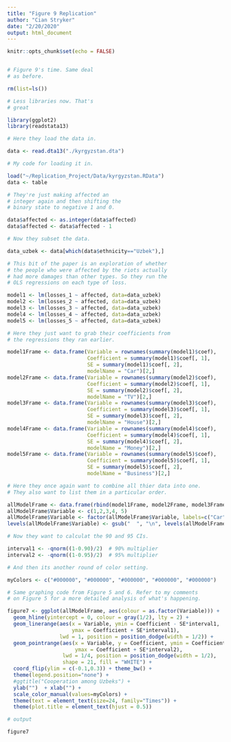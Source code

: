 ```yaml
---
title: "Figure 9 Replication"
author: "Cian Stryker"
date: "2/20/2020"
output: html_document
---
```


```r
knitr::opts_chunk$set(echo = FALSE)


# Figure 9's time. Same deal
# as before. 

rm(list=ls())

# Less libraries now. That's
# great

library(ggplot2)
library(readstata13)
```

```r

# Here they load the data in. 

data <- read.dta13("./kyrgyzstan.dta")
```

```r

# My code for loading it in. 

load("~/Replication_Project/Data/kyrgyzstan.RData")
data <- table
```

```r

# They're just making affected an 
# integer again and then shifting the
# binary state to negative 1 and 0.

data$affected <- as.integer(data$affected)
data$affected <- data$affected - 1

# Now they subset the data. 

data_uzbek <- data[which(data$ethnicity=="Uzbek"),]
```

```r

# This bit of the paper is an exploration of whether
# the people who were affected by the riots actually
# had more damages than other types. So they run the 
# OLS regressions on each type of loss. 

model1 <- lm(losses_1 ~ affected, data=data_uzbek)
model2 <- lm(losses_2 ~ affected, data=data_uzbek)
model3 <- lm(losses_3 ~ affected, data=data_uzbek)
model4 <- lm(losses_4 ~ affected, data=data_uzbek)
model5 <- lm(losses_5 ~ affected, data=data_uzbek)
```

```r

# Here they just want to grab their coefficients from 
# the regressions they ran earlier. 

model1Frame <- data.frame(Variable = rownames(summary(model1)$coef),
                          Coefficient = summary(model1)$coef[, 1],
                          SE = summary(model1)$coef[, 2],
                          modelName = "Car")[2,]
model2Frame <- data.frame(Variable = rownames(summary(model2)$coef),
                          Coefficient = summary(model2)$coef[, 1],
                          SE = summary(model2)$coef[, 2],
                          modelName = "TV")[2,]
model3Frame <- data.frame(Variable = rownames(summary(model3)$coef),
                          Coefficient = summary(model3)$coef[, 1],
                          SE = summary(model3)$coef[, 2],
                          modelName = "House")[2,]
model4Frame <- data.frame(Variable = rownames(summary(model4)$coef),
                          Coefficient = summary(model4)$coef[, 1],
                          SE = summary(model4)$coef[, 2],
                          modelName = "Money")[2,]
model5Frame <- data.frame(Variable = rownames(summary(model5)$coef),
                          Coefficient = summary(model5)$coef[, 1],
                          SE = summary(model5)$coef[, 2],
                          modelName = "Business")[2,]
```

```r

# Here they once again want to combine all thier data into one. 
# They also want to list them in a particular order. 

allModelFrame <- data.frame(rbind(model1Frame, model2Frame, model3Frame, model4Frame, model5Frame))
allModelFrame$Variable <- c(1,2,3,4, 5)
allModelFrame$Variable <- factor(allModelFrame$Variable, labels=c("Car", "TV", "House", "Money", "Business"))
levels(allModelFrame$Variable) <- gsub("  ", "\n", levels(allModelFrame$Variable))

# Now they want to calculat the 90 and 95 CIs. 

interval1 <- -qnorm((1-0.90)/2)  # 90% multiplier
interval2 <- -qnorm((1-0.95)/2)  # 95% multiplier

# And then its another round of color setting. 

myColors <- c("#000000", "#000000", "#000000", "#000000", "#000000")
```

```r

# Same graphing code from Figure 5 and 6. Refer to my comments
# on Figure 5 for a more detailed analysis of what's happening. 

figure7 <- ggplot(allModelFrame, aes(colour = as.factor(Variable))) + 
  geom_hline(yintercept = 0, colour = gray(1/2), lty = 2) + 
  geom_linerange(aes(x = Variable, ymin = Coefficient - SE*interval1,
                     ymax = Coefficient + SE*interval1),
                 lwd = 1, position = position_dodge(width = 1/2)) + 
  geom_pointrange(aes(x = Variable, y = Coefficient, ymin = Coefficient - SE*interval2,
                      ymax = Coefficient + SE*interval2),
                  lwd = 1/4, position = position_dodge(width = 1/2),
                  shape = 21, fill = "WHITE") + 
  coord_flip(ylim = c(-0.1,0.3)) + theme_bw() + 
  theme(legend.position="none") + 
  #ggtitle("Cooperation among Uzbeks") +  
  ylab("")  + xlab("") +     
  scale_color_manual(values=myColors) +   
  theme(text = element_text(size=24, family="Times")) +
  theme(plot.title = element_text(hjust = 0.5))
```

```r

# output

figure7
```